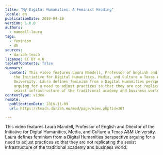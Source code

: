 ```yaml
---
title: "My Digital Humanities: A Feminist Reading"
locale: en
publicationDate: 2019-04-18
version: 1.0.0
authors:
  - mandell-laura
tags:
  - feminism
  - dh
sources:
  - dariah-teach
license: CC BY 4.0
tableOfContents: false
summary:
  content: This video features Laura Mandell, Professor of English and Director of
    the Initiative for Digital Humanities, Media, and Culture a Texas A&M
    University. Laura defines feminism from a Digital Humanities perspective
    arguing for a need to adjust practices so that they are not replicating the
    sexist infrastructure of the traditional academy and business world.
contentType: video
remote:
  publicationDate: 2016-11-09
  url: https://teach.dariah.eu/mod/page/view.php?id=307

---
```


This video features Laura Mandell, Professor of English and Director of the Initiative for Digital Humanities, Media, and Culture a Texas A\&M University. Laura defines feminism from a Digital Humanities perspective arguing for a need to adjust practices so that they are not replicating the sexist infrastructure of the traditional academy and business world.

<VideoCard
  title="Laura Mandell on Feminism and Digital Humanities"
  id="n-Bt8HCcaUM"
  image="images/laura-mandell.jpg"
/>
